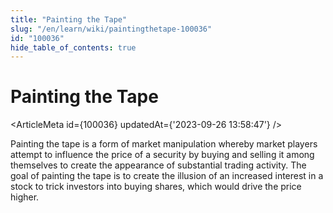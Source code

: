```yaml
---
title: "Painting the Tape"
slug: "/en/learn/wiki/paintingthetape-100036"
id: "100036"
hide_table_of_contents: true
---
```



# Painting the Tape

<ArticleMeta id={100036} updatedAt={'2023-09-26 13:58:47'} />
<div className='border-solid border-b border-t-0 my-4 border-[var(--ifm-color-gray-300)]' />

Painting the tape is a form of market manipulation whereby market players attempt to influence the price of a security by buying and selling it among themselves to create the appearance of substantial trading activity. The goal of painting the tape is to create the illusion of an increased interest in a stock to trick investors into buying shares, which would drive the price higher.
